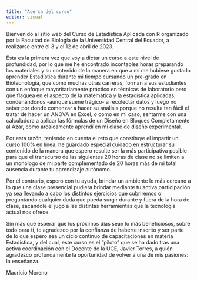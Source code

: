 ---
title: "Acerca del curso"
editor: visual
---

Bienvenido al sitio web del Curso de Estadística Aplicada con R organizado por la Facultad de Biología de la Universidad Central del Ecuador, a realizarse entre el 3 y el 12 de abril de 2023.

Esta es la primera vez que voy a dictar un curso a este nivel de profundidad, por lo que me he encontrado incontables horas preparando los materiales y su contenido de la manera en que a mí me hubiese gustado aprender Estadística durante mi tiempo cursando un pre-grado en Biotecnología, que como muchas otras carreras, forman a sus estudiantes con un enfoque mayoritariamente práctico en técnicas de laboratorio pero que flaquea en el aspecto de la matemática y la estadística aplicadas, condenándonos -aunque suene trágico- a recolectar datos y luego no saber por donde comenzar a hacer su análisis porque no resulta tan fácil el tratar de hacer un ANOVA en Excel, o como en mi caso, sentarme con una calculadora a aplicar las fórmulas de un Diseño en Bloques Completamente al Azar, como arcaicamente aprendí en mi clase de diseño experimental.  

Por esta razón, teniendo en cuenta el reto que constituye el impartir un curso 100% en línea, he guardado especial cuidado en estructurar su contenido de la manera que espero resulte ser la más participativa posible para que el transcurso de las siguientes 20 horas de clase no se limiten a un monólogo de mi parte complementado de 20 horas más de mi total ausencia durante tu aprendizaje autónomo.

Por el contrario, espero con tu ayuda, brindar un ambiente lo más cercano a lo que una clase presencial pudiera brindar mediante tu activa participación ya sea llevando a cabo los distintos ejercicios que cubriremos o preguntando cualquier duda que pueda surgir durante y fuera de la hora de clase, sacándole el jugo a las distintas herramientas que la tecnología actual nos ofrece.

Sin más que esperar que los próximos días sean lo más beneficiosos, sobre todo para tí, te agradezco por la confianza de haberte inscrito y ser parte de lo que espero sea un ciclo continuo de capacitaciones en materia Estadística, y del cual, este curso es el "piloto" que se ha dado tras una activa coordinación con el Docente de la UCE, Javier Torres, a quién agradezco profundamente la oportunidad de volver a una de mis pasiones: la enseñanza.


Mauricio Moreno